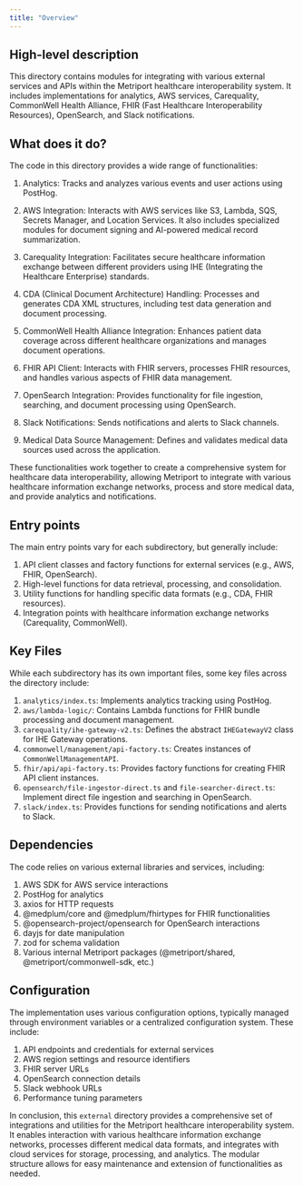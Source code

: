 ```yaml
---
title: "Overview"
---
```


## High-level description
This directory contains modules for integrating with various external services and APIs within the Metriport healthcare interoperability system. It includes implementations for analytics, AWS services, Carequality, CommonWell Health Alliance, FHIR (Fast Healthcare Interoperability Resources), OpenSearch, and Slack notifications.

## What does it do?
The code in this directory provides a wide range of functionalities:

1. Analytics: Tracks and analyzes various events and user actions using PostHog.

2. AWS Integration: Interacts with AWS services like S3, Lambda, SQS, Secrets Manager, and Location Services. It also includes specialized modules for document signing and AI-powered medical record summarization.

3. Carequality Integration: Facilitates secure healthcare information exchange between different providers using IHE (Integrating the Healthcare Enterprise) standards.

4. CDA (Clinical Document Architecture) Handling: Processes and generates CDA XML structures, including test data generation and document processing.

5. CommonWell Health Alliance Integration: Enhances patient data coverage across different healthcare organizations and manages document operations.

6. FHIR API Client: Interacts with FHIR servers, processes FHIR resources, and handles various aspects of FHIR data management.

7. OpenSearch Integration: Provides functionality for file ingestion, searching, and document processing using OpenSearch.

8. Slack Notifications: Sends notifications and alerts to Slack channels.

9. Medical Data Source Management: Defines and validates medical data sources used across the application.

These functionalities work together to create a comprehensive system for healthcare data interoperability, allowing Metriport to integrate with various healthcare information exchange networks, process and store medical data, and provide analytics and notifications.

## Entry points
The main entry points vary for each subdirectory, but generally include:

1. API client classes and factory functions for external services (e.g., AWS, FHIR, OpenSearch).
2. High-level functions for data retrieval, processing, and consolidation.
3. Utility functions for handling specific data formats (e.g., CDA, FHIR resources).
4. Integration points with healthcare information exchange networks (Carequality, CommonWell).

## Key Files
While each subdirectory has its own important files, some key files across the directory include:

1. `analytics/index.ts`: Implements analytics tracking using PostHog.
2. `aws/lambda-logic/`: Contains Lambda functions for FHIR bundle processing and document management.
3. `carequality/ihe-gateway-v2.ts`: Defines the abstract `IHEGatewayV2` class for IHE Gateway operations.
4. `commonwell/management/api-factory.ts`: Creates instances of `CommonWellManagementAPI`.
5. `fhir/api/api-factory.ts`: Provides factory functions for creating FHIR API client instances.
6. `opensearch/file-ingestor-direct.ts` and `file-searcher-direct.ts`: Implement direct file ingestion and searching in OpenSearch.
7. `slack/index.ts`: Provides functions for sending notifications and alerts to Slack.

## Dependencies
The code relies on various external libraries and services, including:

1. AWS SDK for AWS service interactions
2. PostHog for analytics
3. axios for HTTP requests
4. @medplum/core and @medplum/fhirtypes for FHIR functionalities
5. @opensearch-project/opensearch for OpenSearch interactions
6. dayjs for date manipulation
7. zod for schema validation
8. Various internal Metriport packages (@metriport/shared, @metriport/commonwell-sdk, etc.)

## Configuration
The implementation uses various configuration options, typically managed through environment variables or a centralized configuration system. These include:

1. API endpoints and credentials for external services
2. AWS region settings and resource identifiers
3. FHIR server URLs
4. OpenSearch connection details
5. Slack webhook URLs
6. Performance tuning parameters

In conclusion, this `external` directory provides a comprehensive set of integrations and utilities for the Metriport healthcare interoperability system. It enables interaction with various healthcare information exchange networks, processes different medical data formats, and integrates with cloud services for storage, processing, and analytics. The modular structure allows for easy maintenance and extension of functionalities as needed.